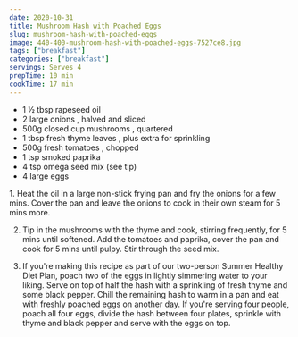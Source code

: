```yaml
---
date: 2020-10-31
title: Mushroom Hash with Poached Eggs
slug: mushroom-hash-with-poached-eggs
image: 440-400-mushroom-hash-with-poached-eggs-7527ce8.jpg
tags: ["breakfast"]
categories: ["breakfast"]
servings: Serves 4
prepTime: 10 min
cookTime: 17 min
---
```


<Ingredients>

  - 1 ½ tbsp rapeseed oil
  - 2 large onions , halved and sliced
  - 500g closed cup mushrooms , quartered
  - 1 tbsp fresh thyme leaves , plus extra for sprinkling
  - 500g fresh tomatoes , chopped
  - 1 tsp smoked paprika
  - 4 tsp omega seed mix (see tip)
  - 4 large eggs

</Ingredients>


<Method>
  1. Heat the oil in a large non-stick frying pan and fry the onions for a few mins. Cover the pan and leave the onions to cook in their own steam for 5 mins more.

  2. Tip in the mushrooms with the thyme and cook, stirring frequently, for 5 mins until softened. Add the tomatoes and paprika, cover the pan and cook for 5 mins until pulpy. Stir through the seed mix.

  3. If you're making this recipe as part of our two-person Summer Healthy Diet Plan, poach two of the eggs in lightly simmering water to your liking. Serve on top of half the hash with a sprinkling of fresh thyme and some black pepper. Chill the remaining hash to warm in a pan and eat with freshly poached eggs on another day. If you're serving four people, poach all four eggs, divide the hash between four plates, sprinkle with thyme and black pepper and serve with the eggs on top.
</Method>
